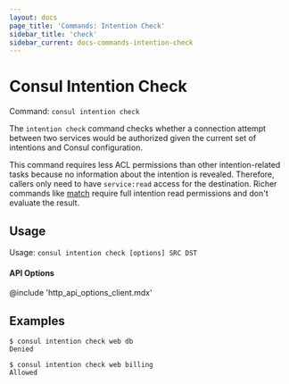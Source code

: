 ```yaml
---
layout: docs
page_title: 'Commands: Intention Check'
sidebar_title: 'check'
sidebar_current: docs-commands-intention-check
---
```


# Consul Intention Check

Command: `consul intention check`

The `intention check` command checks whether a connection attempt between
two services would be authorized given the current set of intentions and
Consul configuration.

This command requires less ACL permissions than other intention-related
tasks because no information about the intention is revealed. Therefore,
callers only need to have `service:read` access for the destination. Richer
commands like [match](/docs/commands/intention/match.html) require full
intention read permissions and don't evaluate the result.

## Usage

Usage: `consul intention check [options] SRC DST`

#### API Options

@include 'http_api_options_client.mdx'

## Examples

```text
$ consul intention check web db
Denied

$ consul intention check web billing
Allowed
```
